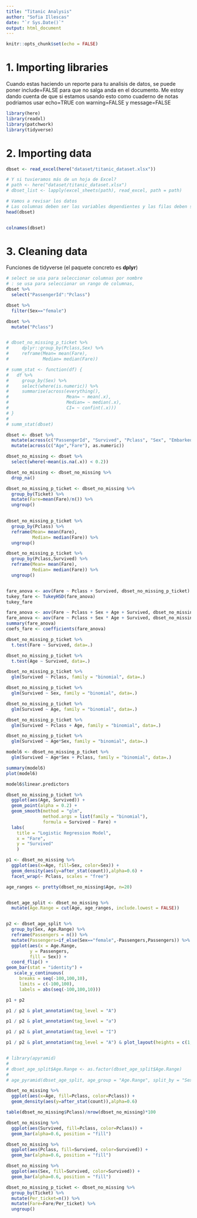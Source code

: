 ```yaml
---
title: "Titanic Analysis"
author: "Sofia Illescas"
date: "`r Sys.Date()`"
output: html_document
---
```


```r
knitr::opts_chunk$set(echo = FALSE)
```

# 1. Importing libraries

Cuando estas haciendo un reporte para tu analisis de datos, se puede poner include=FALSE para que no salga anda en el documento. Me estoy dando cuenta de que si estamos usando esto como cuaderno de notas podriamos usar echo=TRUE con warning=FALSE y message=FALSE

```r
library(here)
library(readxl)
library(patchwork)
library(tidyverse)
```

# 2. Importing data

```r

dbset <- read_excel(here("dataset/titanic_dataset.xlsx"))

# Y si tuvieramos más de un hoja de Excel?
# path <- here("dataset/titanic_dataset.xlsx")
# dbset_list <- lapply(excel_sheets(path), read_excel, path = path)

# Vamos a revisar los datos
# Las columnas deben ser las variables dependientes y las filas deben ser observaciones
head(dbset)


colnames(dbset)

```

# 3. Cleaning data

Funciones de tidyverse (el paquete concreto es **dplyr**)

```r

# select se usa para seleccionar columnas por nombre
# : se usa para seleccionar un rango de columnas, 
dbset %>%
  select("PassengerId":"Pclass")

dbset %>%
  filter(Sex=="female")

dbset %>%
  mutate("Pclass")


# dbset_no_missing_p_ticket %>%
#     dplyr::group_by(Pclass,Sex) %>%
#     reframe(Mean= mean(Fare),
#             Median= median(Fare))

# summ_stat <- function(df) {
#   df %>%
#     group_by(Sex) %>%
#     select(where(is.numeric)) %>%
#     summarise(across(everything(),
#                      Mean= ~ mean(.x),
#                      Median= ~ median(.x),
#                      CI= ~ confint(.x)))
# }
# 
# summ_stat(dbset)

```

```r

dbset <- dbset %>%
  mutate(across(c("PassengerId", "Survived", "Pclass", "Sex", "Embarked","Ticket"), as.factor)) %>%
  mutate(across(c("Age","Fare"), as.numeric))

```

```r

dbset_no_missing <- dbset %>%
  select(where(~mean(is.na(.x)) < 0.2))

dbset_no_missing <- dbset_no_missing %>%
  drop_na()
```

```r

dbset_no_missing_p_ticket <- dbset_no_missing %>%
  group_by(Ticket) %>%
  mutate(Fare=mean(Fare)/n()) %>%
  ungroup()

  
dbset_no_missing_p_ticket %>%
  group_by(Pclass) %>%
  reframe(Mean= mean(Fare),
          Median= median(Fare)) %>%
  ungroup()

dbset_no_missing_p_ticket %>%
  group_by(Pclass,Survived) %>%
  reframe(Mean= mean(Fare),
          Median= median(Fare)) %>%
  ungroup()


fare_anova <- aov(Fare ~ Pclass + Survived, dbset_no_missing_p_ticket)
tukey_fare <- TukeyHSD(fare_anova)
tukey_fare

fare_anova <- aov(Fare ~ Pclass + Sex + Age + Survived, dbset_no_missing_p_ticket)
fare_anova <- aov(Fare ~ Pclass + Sex * Age + Survived, dbset_no_missing_p_ticket)
summary(fare_anova)
coefs_fare <- coefficients(fare_anova)

```

```r

dbset_no_missing_p_ticket %>%
  t.test(Fare ~ Survived, data=.)

dbset_no_missing_p_ticket %>%
  t.test(Age ~ Survived, data=.)

dbset_no_missing_p_ticket %>%
  glm(Survived ~ Pclass, family = "binomial", data=.)

dbset_no_missing_p_ticket %>%
  glm(Survived ~ Sex, family = "binomial", data=.)

dbset_no_missing_p_ticket %>%
  glm(Survived ~ Age, family = "binomial", data=.)

dbset_no_missing_p_ticket %>%
  glm(Survived ~ Pclass + Age, family = "binomial", data=.)

dbset_no_missing_p_ticket %>%
  glm(Survived ~ Age*Sex, family = "binomial", data=.)

model6 <- dbset_no_missing_p_ticket %>%
  glm(Survived ~ Age*Sex + Pclass, family = "binomial", data=.)

summary(model6)
plot(model6)

model6$linear.predictors

dbset_no_missing_p_ticket %>%
  ggplot(aes(Age, Survived)) +
  geom_point(alpha = 0.2) +
  geom_smooth(method = "glm", 
              method.args = list(family = "binomial"),
              formula = Survived ~ Fare) +
  labs(
    title = "Logistic Regression Model", 
    x = "Fare",
    y = "Survived"
    )


```

```r

p1 <- dbset_no_missing %>%
  ggplot(aes(x=Age, fill=Sex, color=Sex)) +
  geom_density(aes(y=after_stat(count)),alpha=0.6) +
  facet_wrap(~ Pclass, scales = "free")

age_ranges <- pretty(dbset_no_missing$Age, n=20)


dbset_age_split <- dbset_no_missing %>%
  mutate(Age.Range = cut(Age, age_ranges, include.lowest = FALSE))


p2 <- dbset_age_split %>%
  group_by(Sex, Age.Range) %>% 
  reframe(Passengers = n()) %>%
  mutate(Passengers=if_else(Sex=="female",-Passengers,Passengers)) %>%
  ggplot(aes(x = Age.Range,
         y = Passengers,
         fill = Sex)) + 
  coord_flip() +
geom_bar(stat = "identity") +
   scale_y_continuous(
     breaks = seq(-100,100,10),
     limits = c(-100,100),
     labels = abs(seq(-100,100,10))) 

p1 + p2

p1 / p2 & plot_annotation(tag_level = "A")

p1 / p2 & plot_annotation(tag_level = "a")

p1 / p2 & plot_annotation(tag_level = "I")

p1 / p2 & plot_annotation(tag_level = "A") & plot_layout(heights = c(1,2))


# library(apyramid)
# 
# dbset_age_split$Age.Range <- as.factor(dbset_age_split$Age.Range)
# 
# age_pyramid(dbset_age_split, age_group = "Age.Range", split_by = "Sex", proportional = FALSE, stack_by = "Pclass")
```

```r
dbset_no_missing %>%
  ggplot(aes(x=Age, fill=Pclass, color=Pclass)) +
  geom_density(aes(y=after_stat(count)),alpha=0.6) 

table(dbset_no_missing$Pclass)/nrow(dbset_no_missing)*100

dbset_no_missing %>%
  ggplot(aes(Survived, fill=Pclass, color=Pclass)) +
  geom_bar(alpha=0.6, position = "fill") 

dbset_no_missing %>%
  ggplot(aes(Pclass, fill=Survived, color=Survived)) +
  geom_bar(alpha=0.6, position = "fill") 

dbset_no_missing %>%
  ggplot(aes(Sex, fill=Survived, color=Survived)) +
  geom_bar(alpha=0.6, position = "fill") 

dbset_no_missing_p_ticket <- dbset_no_missing %>%
  group_by(Ticket) %>%
  mutate(Per_ticket=n()) %>%
  mutate(Fare=Fare/Per_ticket) %>%
  ungroup()

```
